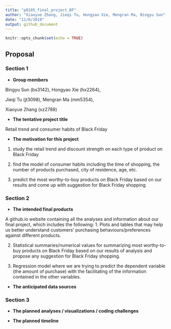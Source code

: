 ```yaml
---
title: "p8105_final_project_BF"
author: "Xiaoyue Zhang, Jieqi Tu, Hongyao Xie, Mengran Ma, Bingyu Sun"
date: "11/6/2018"
output: github_document
---
```


```r
knitr::opts_chunk$set(echo = TRUE)
```

Proposal
---------------------------------------------------------------------------------

### Section 1

* **Group members**

Bingyu Sun (bs3142), Hongyao Xie (hx2264), 

Jieqi Tu (jt3098), Mengran Ma (mm5354), 

Xiaoyue Zhang (xz2788)

* **The tentative project title**

Retail trend and consumer habits of Black Friday

* **The motivation for this project**

1. study the retail trend and discount strength on each type of product on Black Friday

2. find the model of consumer habits including the time of shopping, the number of products purchased, city of residence, age, etc.

3. predict the most worthy-to-buy products on Black Friday based on our results and come up with suggestion for Black Friday shopping

### Section 2

* **The intended final products**

A github.io website containing all the analyses and information about our final project, which includes the following: 
1. Plots and tables that may help us better understand customers' purchasing behaviours/preferences against different products.

2. Statistical summaries/numerical values for summarizing most worthy-to-buy products on Black Friday based on our results of analysis and propose any suggestion for Black Friday shopping.

3. Regression model where we are trying to predict the dependent variable (the amount of purchase) with the facilitating of the information contained in the other variables.

* **The anticipated data sources**

### Section 3

* **The planned analyses / visualizations / coding challenges**

* **The planned timeline**